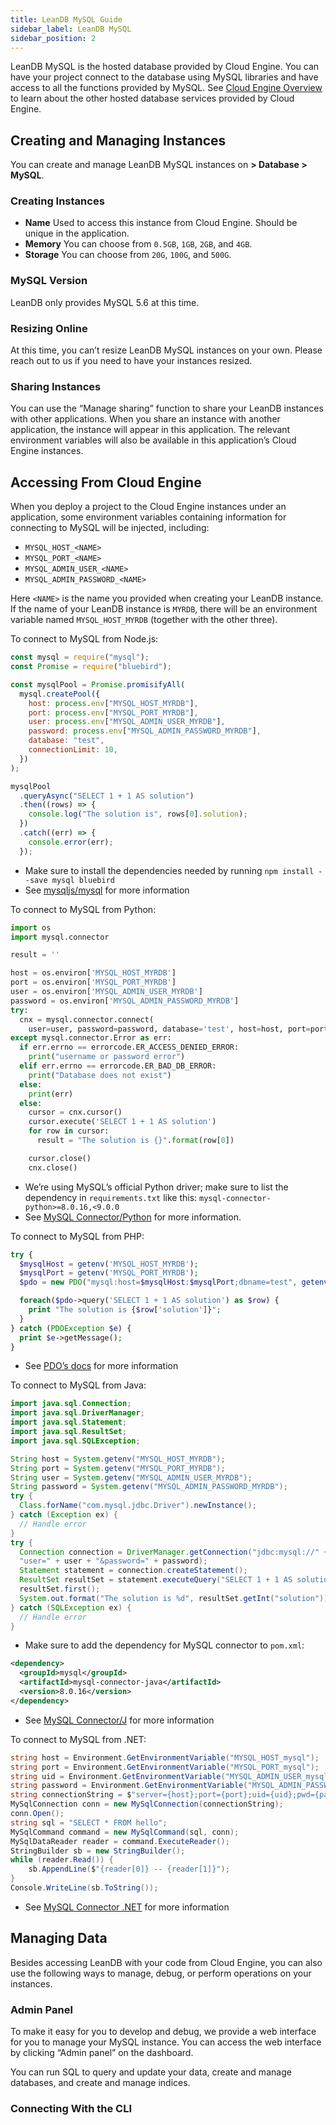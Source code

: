 ```yaml
---
title: LeanDB MySQL Guide
sidebar_label: LeanDB MySQL
sidebar_position: 2
---
```



LeanDB MySQL is the hosted database provided by Cloud Engine. You can have your project connect to the database using MySQL libraries and have access to all the functions provided by MySQL. See [Cloud Engine Overview](/sdk/engine/overview) to learn about the other hosted database services provided by Cloud Engine.

## Creating and Managing Instances

You can create and manage LeanDB MySQL instances on **<Path to="engine" /> > Database > MySQL**.

### Creating Instances

<LeandbCreateInstance>

- **Name** Used to access this instance from Cloud Engine. Should be unique in the application.
- **Memory** You can choose from `0.5GB`, `1GB`, `2GB`, and `4GB`.
- **Storage** You can choose from `20G`, `100G`, and `500G`.

</LeandbCreateInstance>

### MySQL Version

LeanDB only provides MySQL 5.6 at this time.

### Resizing Online

At this time, you can’t resize LeanDB MySQL instances on your own. Please reach out to us if you need to have your instances resized.

### Sharing Instances

You can use the “Manage sharing” function to share your LeanDB instances with other applications. When you share an instance with another application, the instance will appear in this application. The relevant environment variables will also be available in this application’s Cloud Engine instances.

## Accessing From Cloud Engine

When you deploy a project to the Cloud Engine instances under an application, some environment variables containing information for connecting to MySQL will be injected, including:

- `MYSQL_HOST_<NAME>`
- `MYSQL_PORT_<NAME>`
- `MYSQL_ADMIN_USER_<NAME>`
- `MYSQL_ADMIN_PASSWORD_<NAME>`

Here `<NAME>` is the name you provided when creating your LeanDB instance. If the name of your LeanDB instance is `MYRDB`, there will be an environment variable named `MYSQL_HOST_MYRDB` (together with the other three).

<EngineRuntimes>
<TabItem value='nodejs'>

To connect to MySQL from Node.js:

```javascript
const mysql = require("mysql");
const Promise = require("bluebird");

const mysqlPool = Promise.promisifyAll(
  mysql.createPool({
    host: process.env["MYSQL_HOST_MYRDB"],
    port: process.env["MYSQL_PORT_MYRDB"],
    user: process.env["MYSQL_ADMIN_USER_MYRDB"],
    password: process.env["MYSQL_ADMIN_PASSWORD_MYRDB"],
    database: "test",
    connectionLimit: 10,
  })
);

mysqlPool
  .queryAsync("SELECT 1 + 1 AS solution")
  .then((rows) => {
    console.log("The solution is", rows[0].solution);
  })
  .catch((err) => {
    console.error(err);
  });
```

- Make sure to install the dependencies needed by running `npm install --save mysql bluebird`
- See [mysqljs/mysql](https://github.com/mysqljs/mysql) for more information

</TabItem>
<TabItem value='python'>

To connect to MySQL from Python:

```python
import os
import mysql.connector

result = ''

host = os.environ['MYSQL_HOST_MYRDB']
port = os.environ['MYSQL_PORT_MYRDB']
user = os.environ['MYSQL_ADMIN_USER_MYRDB']
password = os.environ['MYSQL_ADMIN_PASSWORD_MYRDB']
try:
  cnx = mysql.connector.connect(
    user=user, password=password, database='test', host=host, port=port)
except mysql.connector.Error as err:
  if err.errno == errorcode.ER_ACCESS_DENIED_ERROR:
    print("username or password error")
  elif err.errno == errorcode.ER_BAD_DB_ERROR:
    print("Database does not exist")
  else:
    print(err)
  else:
    cursor = cnx.cursor()
    cursor.execute('SELECT 1 + 1 AS solution')
    for row in cursor:
      result = "The solution is {}".format(row[0])

    cursor.close()
    cnx.close()
```

- We’re using MySQL’s official Python driver; make sure to list the dependency in `requirements.txt` like this: `mysql-connector-python>=8.0.16,<9.0.0`
- See [MySQL Connector/Python](https://dev.mysql.com/doc/connector-python/en/) for more information.

</TabItem>
<TabItem value='php'>

To connect to MySQL from PHP:

```php
try {
  $mysqlHost = getenv('MYSQL_HOST_MYRDB');
  $mysqlPort = getenv('MYSQL_PORT_MYRDB');
  $pdo = new PDO("mysql:host=$mysqlHost:$mysqlPort;dbname=test", getenv('MYSQL_ADMIN_USER_MYRDB'), getenv('MYSQL_ADMIN_PASSWORD_MYRDB'));

  foreach($pdo->query('SELECT 1 + 1 AS solution') as $row) {
    print "The solution is {$row['solution']}";
  }
} catch (PDOException $e) {
  print $e->getMessage();
}
```

- See [PDO’s docs](https://www.php.net/manual/zh/class.pdo.php) for more information

</TabItem>
<TabItem value='java'>

To connect to MySQL from Java:

```java
import java.sql.Connection;
import java.sql.DriverManager;
import java.sql.Statement;
import java.sql.ResultSet;
import java.sql.SQLException;

String host = System.getenv("MYSQL_HOST_MYRDB");
String port = System.getenv("MYSQL_PORT_MYRDB");
String user = System.getenv("MYSQL_ADMIN_USER_MYRDB");
String password = System.getenv("MYSQL_ADMIN_PASSWORD_MYRDB");
try {
  Class.forName("com.mysql.jdbc.Driver").newInstance();
} catch (Exception ex) {
  // Handle error
}
try {
  Connection connection = DriverManager.getConnection("jdbc:mysql://" + host + ":" + port + "/test?" +
  "user=" + user + "&password=" + password);
  Statement statement = connection.createStatement();
  ResultSet resultSet = statement.executeQuery("SELECT 1 + 1 AS solution");
  resultSet.first();
  System.out.format("The solution is %d", resultSet.getInt("solution"));
} catch (SQLException ex) {
  // Handle error
}
```

- Make sure to add the dependency for MySQL connector to `pom.xml`:

```xml
<dependency>
  <groupId>mysql</groupId>
  <artifactId>mysql-connector-java</artifactId>
  <version>8.0.16</version>
</dependency>
```

- See [MySQL Connector/J](https://dev.mysql.com/doc/connector-j/8.0/en/connector-j-usagenotes-connect-drivermanager.html) for more information

</TabItem>
<TabItem value='dotnet'>

To connect to MySQL from .NET:

```cs
string host = Environment.GetEnvironmentVariable("MYSQL_HOST_mysql");
string port = Environment.GetEnvironmentVariable("MYSQL_PORT_mysql");
string uid = Environment.GetEnvironmentVariable("MYSQL_ADMIN_USER_mysql");
string password = Environment.GetEnvironmentVariable("MYSQL_ADMIN_PASSWORD_mysql");
string connectionString = $"server={host};port={port};uid={uid};pwd={password};database=leancloud";
MySqlConnection conn = new MySqlConnection(connectionString);
conn.Open();
string sql = "SELECT * FROM hello";
MySqlCommand command = new MySqlCommand(sql, conn);
MySqlDataReader reader = command.ExecuteReader();
StringBuilder sb = new StringBuilder();
while (reader.Read()) {
    sb.AppendLine($"{reader[0]} -- {reader[1]}");
}
Console.WriteLine(sb.ToString());
```

- See [MySQL Connector .NET](https://dev.mysql.com/doc/connector-net/en/) for more information

</TabItem>
</EngineRuntimes>

## Managing Data

Besides accessing LeanDB with your code from Cloud Engine, you can also use the following ways to manage, debug, or perform operations on your instances.

### Admin Panel

To make it easy for you to develop and debug, we provide a web interface for you to manage your MySQL instance. You can access the web interface by clicking “Admin panel” on the dashboard.

You can run SQL to query and update your data, create and manage databases, and create and manage indices.

### Connecting With the CLI

<LeandbCliAccess />

